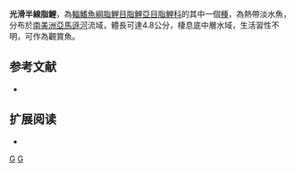 {{Speciesbox 
| taxon = Hemigrammus levis
| status = NE
| status_system = IUCN3.1
| authority =  [[Durbin|Durbin]], 1908
| synonyms = 
}}
'''光滑半線脂鯉'''，為[[輻鰭魚綱|輻鰭魚綱]][[脂鯉目|脂鯉目]][[脂鯉亞目|脂鯉亞目]][[脂鯉科|脂鯉科]]的其中一個[[種|種]]，為熱帶淡水魚，分布於[[南美洲|南美洲]][[亞馬遜河|亞馬遜河]]流域，體長可達4.8公分，棲息底中層水域，生活習性不明，可作為觀賞魚。

==参考文献==
{{refbegin}}
*{{FishBase_species|genus=Hemigrammus|species=levis|year=2013|month=12}}
{{refend}}

== 扩展阅读 ==
{{refbegin}}
*{{wikispecies-inline|Hemigrammus levis|光滑半線脂鯉}}
{{refend}}
{{Taxonbar|from=Q6411933}}

[[Category:觀賞魚|G]]
[[Category:半線脂鯉屬|G]]


{{魚類小作品}}